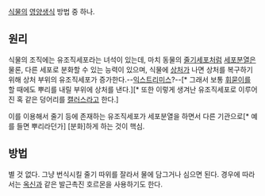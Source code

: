 [[식물]]의 [[영양생식]] 방법 중 하나.

== 원리 ==
식물의 조직에는 유조직세포라는 녀석이 있는데, 마치 동물의 [[줄기세포]]처럼 [[세포분열]]은 물론, 다른 세포로 분화할 수 있는 능력이 있으며, 식물에 [[상처]]가 나면 상처를 복구하기 위해 상처 부위의 유조직세포가 증가한다.--[[익스트리미스]]?--[* 그래서 보통 [[휘묻이]]를 할 때에도 뿌리를 내릴 부위에 상처를 낸다.][* 또한 이렇게 생겨난 유조직세포로 이루어진 혹 같은 덩어리를 [[캘러스]]라고 한다.]

이를 이용해서 줄기 등에 존재하는 유조직세포가 세포분열을 하면서 다른 기관으로[* 예를 들면 뿌리라던가] [분화]하게 하는 것이 핵심.

== 방법 ==
별 것 없다. 그냥 번식시킬 줄기 따위를 잘라서 물에 담그거나 심으면 된다. 경우에 따라서는 [[옥신]]과 같은 발근촉진 호르몬을 사용하기도 한다.

